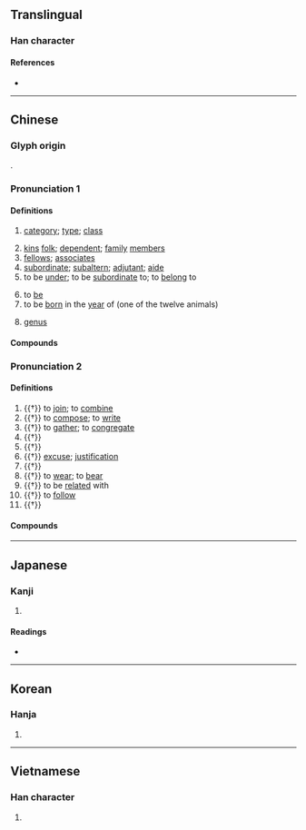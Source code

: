 {{also|属}}
{{character info/new}}
==Translingual==

===Han character===
{{Han char|rn=44|rad=尸|as=18|sn=21|four=77227|canj=SEWI,SYYI|ids=⿸尸⿱⿻丨⿱丷八蜀(GHTV),⿸尸⿱⿲冫丨⿱丿丶蜀(GHTV),⿸尸⿱⿲𠄠丨𠄠蜀(JK)}}

====References====
* {{Han ref|kx=0304.070|dkj=07821|dj=0602.170|hdz=20982.080|uh=5C6C|ud=23660|bh=C4DD|bd=50397}}

----

==Chinese==
{{zh-forms|s=属}}

===Glyph origin===
{{Han etym}}
{{Han compound|尾|蜀|c1=s|c2=p|ls=psc}}.

===Pronunciation 1===
{{zh-pron
|m=shǔ
|c=suk6
|md=sṳ̆k
|mn=sio̍k/tw:chiok
|w=5zoq
|mc=2
|oc=1,2
|cat=n,v
}}

====Definitions====
{{zh-hanzi}}

# [[category]]; [[type]]; [[class]]
#: {{zh-x|金屬|metal}}
# [[kin]]s [[folk]]; [[dependent]]; [[family]] [[member]]s
# [[fellow]]s; [[associate]]s
# [[subordinate]]; [[subaltern]]; [[adjutant]]; [[aide]]
# to be [[under]]; to be [[subordinate]] to; to [[belong]] to
#: {{zh-x|^英-屬 ^香港|British Hong Kong}}
# to [[be]]
# to be [[born]] in the [[year]] of (one of the twelve animals)
# {{lb|zh|taxonomy}} [[genus]]

====Compounds====
{{zh-der|fold=1|一家眷屬|下屬|不屬|僚屬|卑親屬|天屬|官屬|家屬|專屬海域|尊親屬|屬下|屬人法|屬員|屬國|屬地|屬地法|屬實|屬性|屬於|屬相|屬車|役屬|從屬|戚屬|所屬|支屬|有情人終成眷屬|歸屬|法屬印度支那|法屬圭亞那|直屬|直系親屬|眷屬|神仙眷屬|私屬|聯屬|肖屬|舊屬|藩屬|要作神仙眷屬，先作柴米夫妻|親屬|親屬稱謂|親屬語言|軍屬|連屬|部屬|配屬|金屬|附屬|附屬品|附屬國|附屬物|隸屬|領屬|類屬|龍頭屬老成}}

===Pronunciation 2===
{{zh-pron
|m=zhǔ
|c=zuk1
|md=cé̤ṳk
|w=4tsoq
|mc=1
|oc=2,1
|cat=v
}}

====Definitions====
{{zh-hanzi}}

# {{†}} to [[join]]; to [[combine]]
# {{†}} to [[compose]]; to [[write]]
# {{†}} to [[gather]]; to [[congregate]]
# {{†}} {{zh-alt-form|囑|to [[entrust]]}}
# {{†}} {{zh-alt-form|囑|to [[exhort]]; to [[urge]]}}
# {{†}} [[excuse]]; [[justification]]
# {{†}} {{zh-alt-form|矚|to [[concentrate]] one's [[attention]] on}}
# {{†}} to [[wear]]; to [[bear]]
# {{†}} to be [[related]] with
# {{†}} to [[follow]]
# {{†}} {{zh-alt-form|注|to [[pour]]}}

====Compounds====
{{zh-der|fold=1|冠蓋相屬|吐屬|屬令|屬和|屬垣|屬垣有耳|屬對|屬屬|屬意|屬文|屬望|屬毛離裡|屬目|屬綴|屬纊|屬者|屬耳目|屬草稿|屬託|屬辭比事|岡連嶺屬|延屬|相屬|連屬}}

----

==Japanese==
{{ja-kanji forms|属|屬}}

===Kanji===
{{ja-kanji|grade=|rs=尸18|shin=属}}

# {{defn|lang=ja|sort=尸18}}

====Readings====
* {{ja-readings|on=[[ぞく]] (zoku), [[しょく]] (shoku), [[しゅ]] (shu)|kun=[[やから]] (yakara), [[つく]] (tsuku), [[さかん]] (sakan)}}

----

==Korean==

===Hanja===
{{ko-hanja|hangeul=[[속]], [[촉]]|rv=sok, chok|mr=sok, ch'ok}}

# {{defn|lang=ko|sort=尸18}}

----

==Vietnamese==

===Han character===
{{vi-hantu|[[thuộc]], [[chúc]], [[chuộc]]|rs=尸18}}

# {{defn|lang=vi|sort=尸18}}